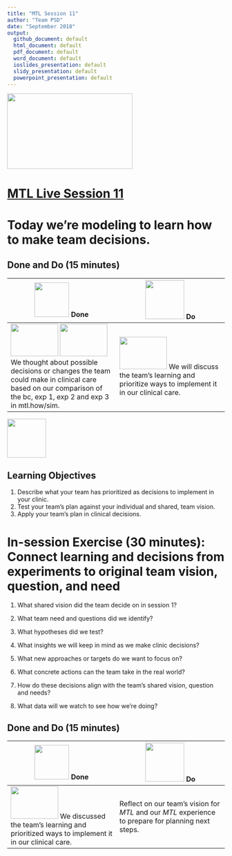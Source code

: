 ```yaml
---
title: "MTL Session 11"
author: "Team PSD"
date: "September 2018"
output: 
  github_document: default
  html_document: default
  pdf_document: default
  word_document: default
  ioslides_presentation: default
  slidy_presentation: default
  powerpoint_presentation: default
---
```


<img src = "https://github.com/lzim/teampsd/blob/master/resources/logos/mtl_live_sq_sm.png"
     height = "175" width = "290">  

# [MTL Live Session 11](https://github.com/lzim/teampsd/blob/master/mtl_facilitate_workgroup/mtl_live_guide/mtl_live_session11_see.Rmd "MTL Live Session 11")

# Today we're modeling to learn how to make team decisions.

## Done and Do (15 minutes)
<!-- Do/Done Tables -->
| <img src = "https://raw.githubusercontent.com/lzim/teampsd/hexagon_icons/np_hexagon-check-mark_309690_003F72.png" height = "80" width = "80"> **Done** | <img src = "https://raw.githubusercontent.com/lzim/teampsd/hexagon_icons/np_synchronize_778914_003F72.png" height = "90" width = "90"> **Do** |
| --- | --- | 
| [<img src = "https://raw.githubusercontent.com/lzim/teampsd/master/resources/logos/mtl_how_live_sm.png" height = "75" width = "110">](http://mtl.how/live) [<img src = "https://raw.githubusercontent.com/lzim/teampsd/master/resources/logos/mtl_how_sim.png" height = "75" width = "110">](http://mtl.how/sim) We thought about possible decisions or changes the team could make in clinical care based on our comparison of the bc, exp 1, exp 2 and exp 3 in mtl.how/sim. | [<img src = "https://raw.githubusercontent.com/lzim/teampsd/master/resources/logos/mtl_how_sim.png" height = "75" width = "110">](http://mtl.how/sim) We will discuss the team's learning and prioritize ways to implement it in our clinical care. | 


<!-- Learning Objectives Icon --> 
<img src = "https://github.com/lzim/teampsd/blob/master/resources/icons/we_decided_learning_objectives.png" height = "90" width = "90" style ="display: inline-block"/> 

## Learning Objectives

1.	Describe what your team has prioritized as decisions to implement in your clinic. 
2.	Test your team’s plan against your individual and shared, team vision.
3.	Apply your team’s plan in clinical decisions.

# In-session Exercise (30 minutes): Connect learning and decisions from experiments to original team vision, question, and need

1.  What shared vision did the team decide on in session 1?

2.  What team need and questions did we identify?

3.  What hypotheses did we test? 

4.  What insights we will keep in mind as we make clinic decisions?

5.  What new approaches or targets do we want to focus on?

6.  What concrete actions can the team take in the real world?

7.  How do these decisions align with the team's shared vision, question and needs?

8.  What data will we watch to see how we're doing?


## Done and Do (15 minutes)
<!-- Do/Done Tables -->
| <img src = "https://raw.githubusercontent.com/lzim/teampsd/hexagon_icons/np_hexagon-check-mark_309690_003F72.png" height = "80" width = "80"> **Done** | <img src = "https://raw.githubusercontent.com/lzim/teampsd/hexagon_icons/np_synchronize_778914_003F72.png" height = "90" width = "90"> **Do** |
| --- | --- | 
| [<img src = "https://raw.githubusercontent.com/lzim/teampsd/master/resources/logos/mtl_how_sim.png" height = "75" width = "110">](http://mtl.how/sim) We discussed the team's learning and prioritized ways to implement it in our clinical care. | Reflect on our team's vision for _MTL_ and our _MTL_ experience to prepare for planning next steps.| 

